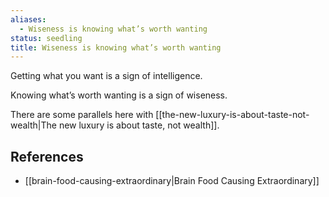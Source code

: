 ```yaml
---
aliases:
  - Wiseness is knowing what’s worth wanting
status: seedling
title: Wiseness is knowing what’s worth wanting
---
```

Getting what you want is a sign of intelligence.

Knowing what’s worth wanting is a sign of wiseness.

There are some parallels here with [[the-new-luxury-is-about-taste-not-wealth|The new luxury is about taste, not wealth]].

## References

- [[brain-food-causing-extraordinary|Brain Food Causing Extraordinary]]
